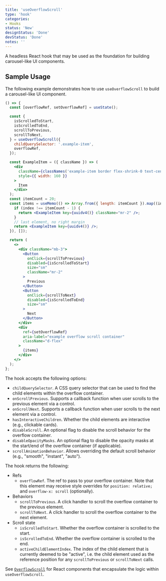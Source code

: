 ```yaml
---
title: 'useOverflowScroll'
type: 'hook'
categories:
- Hooks
status: 'New'
designStatus: 'Done'
devStatus: 'Done'
notes: ''
---
```


A headless React hook that may be used as the foundation for building carousel-like UI components.

## Sample Usage

The following example demonstrates how to use `useOverflowScroll` to build a carousel-like UI component.

```jsx live=true
() => {
  const [overflowRef, setOverflowRef] = useState();

  const {
    isScrolledToStart,
    isScrolledToEnd,
    scrollToPrevious,
    scrollToNext,
  } = useOverflowScroll({
    childQuerySelector: '.example-item',
    overflowRef,
  });

  const ExampleItem = ({ className }) => (
    <div
      className={classNames('example-item border flex-shrink-0 text-center', className)}
      style={{ width: 160 }}
    >
      Item
    </div>
  );
  const itemCount = 20;
  const items = useMemo(() => Array.from({ length: itemCount }).map((index) => {
    if (index !== itemCount - 1) {
      return <ExampleItem key={uuidv4()} className="mr-2" />;
    }
    // last element, no right margin
    return <ExampleItem key={uuidv4()} />;
  }), []);

  return (
    <>
      <div className="mb-3">
        <Button
          onClick={scrollToPrevious}
          disabled={isScrolledToStart}
          size="sm"
          className="mr-2"
        >
          Previous
        </Button>
        <Button
          onClick={scrollToNext}
          disabled={isScrolledToEnd}
          size="sm"
        >
          Next
        </Button>
      </div>
      <div
        ref={setOverflowRef}
        aria-label="example overflow scroll container"
        className="d-flex"
      >
        {items}
      </div>
    </>
  );
};
```

The hook accepts the following options:
* `childQuerySelector`. A CSS query selector that can be used to find the child elements within the overflow container.
* `onScrollPrevious`. Supports a callback function when user scrolls to the previous element via a control.
* `onScrollNext`. Supports a callback function when user scrolls to the next element via a control.
* `hasInteractiveChildren`. Whether the child elements are interactive (e.g., clickable cards).
* `disableScroll`. An optional flag to disable the scroll behavior for the overflow container.
* `disableOpacityMasks`. An optional flag to disable the opacity masks at the start/end of the overflow container (if applicable).
* `scrollAnimationBehavior`. Allows overriding the default scroll behavior (e.g., "smooth", "instant", "auto").

The hook returns the following:
* Refs
  * `overflowRef`. The ref to pass to your overflow container. Note that this element may receive style overrides for `position: relative;` and `overflow-x: scroll` (optionally).
* Behaviors
  * `scrollToPrevious`. A click handler to scroll the overflow container to the previous element.
  * `scrollToNext`. A click handler to scroll the overflow container to the next element.
* Scroll state
  * `isScrolledToStart`. Whether the overflow container is scrolled to the start.
  * `isScrolledToEnd`. Whether the overflow container is scrolled to the end.
  * `activeChildElementIndex`. The index of the child element that is currently deemed to be "active", i.e. the child element used as the reference position for any `scrollToPrevious` or `scrollToNext` calls.

See [`OverflowScroll`](/components/overflowscroll/overflowscroll) for React components that encapsulate the logic within `useOverflowScroll`.
